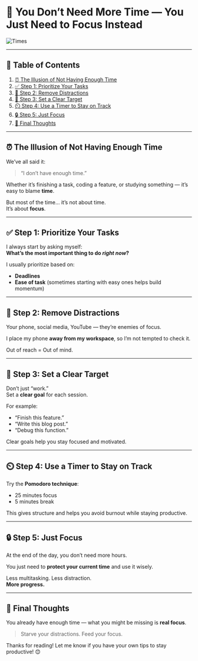 # 🧠 You Don’t Need More Time — You Just Need to Focus Instead

![Times](https://tse4.mm.bing.net/th?id=OIP.UC-CzawoIUYE4GI_-su5qwHaE7&pid=Api)

---

## 📑 Table of Contents
1. [⏰ The Illusion of Not Having Enough Time](#the-illusion-of-not-having-enough-time)  
2. [✅ Step 1: Prioritize Your Tasks](#step-1-prioritize-your-tasks)  
3. [📵 Step 2: Remove Distractions](#step-2-remove-distractions)  
4. [🎯 Step 3: Set a Clear Target](#step-3-set-a-clear-target)  
5. [⏲️ Step 4: Use a Timer to Stay on Track](#step-4-use-a-timer-to-stay-on-track)  
6. [🔒 Step 5: Just Focus](#step-5-just-focus)  
7. [💬 Final Thoughts](#final-thoughts)

---

<a id="the-illusion-of-not-having-enough-time"></a>
## ⏰ The Illusion of Not Having Enough Time

We’ve all said it:  
> “I don’t have enough time.”

Whether it’s finishing a task, coding a feature, or studying something — it’s easy to blame **time**.

But most of the time… it’s not about time.  
It’s about **focus**.

---

<a id="step-1-prioritize-your-tasks"></a>
## ✅ Step 1: Prioritize Your Tasks

I always start by asking myself:  
**What’s the most important thing to do _right now_?**

I usually prioritize based on:
- **Deadlines**
- **Ease of task** (sometimes starting with easy ones helps build momentum)

---

<a id="step-2-remove-distractions"></a>
## 📵 Step 2: Remove Distractions

Your phone, social media, YouTube — they’re enemies of focus.

I place my phone **away from my workspace**, so I’m not tempted to check it.

Out of reach = Out of mind.

---

<a id="step-3-set-a-clear-target"></a>
## 🎯 Step 3: Set a Clear Target

Don’t just “work.”  
Set a **clear goal** for each session.

For example:
- “Finish this feature.”
- “Write this blog post.”
- “Debug this function.”

Clear goals help you stay focused and motivated.

---

<a id="step-4-use-a-timer-to-stay-on-track"></a>
## ⏲️ Step 4: Use a Timer to Stay on Track

Try the **Pomodoro technique**:
- 25 minutes focus  
- 5 minutes break

This gives structure and helps you avoid burnout while staying productive.

---

<a id="step-5-just-focus"></a>
## 🔒 Step 5: Just Focus

At the end of the day, you don’t need more hours.

You just need to **protect your current time** and use it wisely.

Less multitasking. Less distraction.  
**More progress.**

---

<a id="final-thoughts"></a>
## 💬 Final Thoughts

You already have enough time — what you might be missing is **real focus**.

> Starve your distractions. Feed your focus.

Thanks for reading! Let me know if you have your own tips to stay productive! 😊
